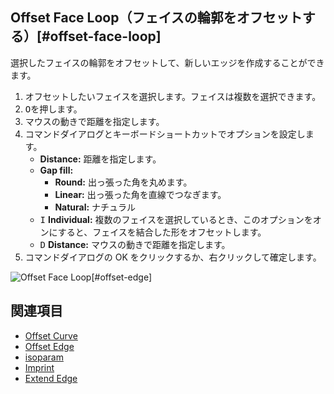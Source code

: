 
## Offset Face Loop（フェイスの輪郭をオフセットする）[#offset-face-loop]

<Reference shortcut="" command="Offset Face Loop" button="" />

選択したフェイスの輪郭をオフセットして、新しいエッジを作成することができます。

1. オフセットしたいフェイスを選択します。フェイスは複数を選択できます。
2. <kbd>O</kbd>を押します。
3. マウスの動きで距離を指定します。
4. コマンドダイアログとキーボードショートカットでオプションを設定します。
   - **Distance:** 距離を指定します。
   - **Gap fill:**
        - **Round:** 出っ張った角を丸めます。
        - **Linear:** 出っ張った角を直線でつなぎます。
        - **Natural:** ナチュラル
   - <kbd>I</kbd> **Individual:** 複数のフェイスを選択しているとき、このオプションをオンにすると、フェイスを結合した形をオフセットします。
   - <kbd>D</kbd> **Distance:** マウスの動きで距離を指定します。
5. コマンドダイアログの OK をクリックするか、右クリックして確定します。

![Offset Face Loop](/img/offset-face-loop.gif)[#offset-edge]

## 関連項目
- [Offset Curve](./offset-curve)
- [Offset Edge](./offset-edge)
- [isoparam](./isoparam)
- [Imprint](./imprint)
- [Extend Edge](./extend-edge)

